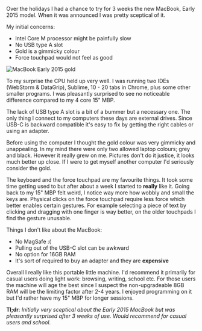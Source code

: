 
<Post title="MacBook Early 2015 review" date="January 13, 2016">

Over the holidays I had a chance to try for 3 weeks the new MacBook, Early 2015 model. When it was
announced I was pretty sceptical of it.

My initial concerns:

+ Intel Core M processor might be painfully slow
+ No USB type A slot
+ Gold is a gimmicky colour
+ Force touchpad would not feel as good

<Image
  src="/images/macbook-early-2015-review/macbook_2015.png"
  alt="MacBook Early 2015 gold"
  width={1834}
  height={1000}
/>

To my surprise the CPU held up very well. I was running two IDEs (WebStorm & DataGrip), Sublime,
10 - 20 tabs in Chrome, plus some other smaller programs. I was pleasantly surprised to see no
noticeable difference compared to my 4 core 15" MBP.

The lack of USB type A slot is a bit of a bummer but a necessary one. The only thing I connect to
my computers these days are external drives. Since USB-C is backward compatible it's easy to fix by
getting the right cables or using an adapter.

Before using the computer I thought the gold colour was very gimmicky and unappealing. In my mind
there were only two allowed laptop colours; grey and black. However it really grew on me. Pictures
don't do it justice, it looks much better up close. If I were to get myself another computer I'd
seriously consider the gold.

The keyboard and the force touchpad are my favourite things. It took some time getting used to but
after about a week I started to **really** like it. Going back to my 15" MBP felt weird, I notice
way more how wobbly and small the keys are. Physical clicks on the force touchpad require less
force which better enables certain gestures. For example selecting a piece of text by clicking and
dragging with one finger is way better, on the older touchpads I find the gesture unusable.

Things I don't like about the MacBook:

+ No MagSafe :(
+ Pulling out of the USB-C slot can be awkward
+ No option for 16GB RAM
+ It's sort of required to buy an adapter and they are **expensive**

Overall I really like this portable little machine. I'd recommend it primarily for casual users
doing light work: browsing, writing, school etc. For those users the machine will age the best
since I suspect the non-upgradeable 8GB RAM will be the limiting factor after 2-4 years. I enjoyed
programming on it but I'd rather have my 15" MBP for longer sessions.

**Tl;dr**: *Initially very sceptical about the Early 2015 MacBook but was pleasantly
surprised after 3 weeks of use. Would recommend for casual users and school*.

</Post>